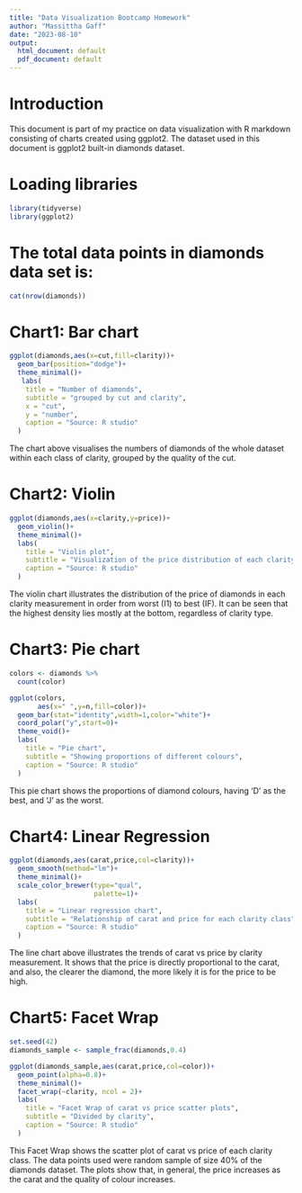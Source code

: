 ```yaml
---
title: "Data Visualization Bootcamp Homework"
author: "Massittha Gaff"
date: "2023-08-10"
output:
  html_document: default
  pdf_document: default
---
```


# Introduction
This document is part of my practice on data visualization with R markdown consisting of charts created using ggplot2. The dataset used in this document is ggplot2 built-in diamonds dataset.  

# Loading libraries
```r
library(tidyverse)
library(ggplot2)
```



# The total data points in diamonds data set is:

```r
cat(nrow(diamonds))
```


\newpage


# Chart1: Bar chart 

```r

ggplot(diamonds,aes(x=cut,fill=clarity))+
  geom_bar(position="dodge")+
  theme_minimal()+
   labs(
    title = "Number of diamonds",
    subtitle = "grouped by cut and clarity",
    x = "cut",
    y = "number",
    caption = "Source: R studio"
  )

```

The chart above visualises the numbers of diamonds of the whole dataset within each class of clarity, grouped by the quality of the cut.

\newpage


# Chart2: Violin
```r
ggplot(diamonds,aes(x=clarity,y=price))+
  geom_violin()+
  theme_minimal()+
  labs(
    title = "Violin plot",
    subtitle = "Visualization of the price distribution of each clarity class",
    caption = "Source: R studio"
  )


```

The violin chart illustrates the distribution of the price of diamonds in each clarity measurement in order from worst (I1) to best (IF). It can be seen that the highest density lies mostly at the bottom, regardless of clarity type. 

\newpage

  

# Chart3: Pie chart
```r

colors <- diamonds %>%
  count(color)

ggplot(colors,
       aes(x=" ",y=n,fill=color))+
  geom_bar(stat="identity",width=1,color="white")+
  coord_polar("y",start=0)+
  theme_void()+
  labs(
    title = "Pie chart",
    subtitle = "Showing proportions of different colours",
    caption = "Source: R studio"
  )


```

This pie chart shows the proportions of diamond colours, having 'D' as the best, and 'J' as the worst.

\newpage

# Chart4: Linear Regression
```r
ggplot(diamonds,aes(carat,price,col=clarity))+
  geom_smooth(method="lm")+
  theme_minimal()+
  scale_color_brewer(type="qual",
                     palette=1)+
  labs(
    title = "Linear regression chart",
    subtitle = "Relationship of carat and price for each clarity class",
    caption = "Source: R studio"
  )

```

The line chart above illustrates the trends of carat vs price by clarity measurement. It shows that the price is directly proportional to the carat, and also, the clearer the diamond, the more likely it is for the price to be high.  

\newpage

# Chart5: Facet Wrap
```r
set.seed(42)
diamonds_sample <- sample_frac(diamonds,0.4)

ggplot(diamonds_sample,aes(carat,price,col=color))+
  geom_point(alpha=0.8)+
  theme_minimal()+
  facet_wrap(~clarity, ncol = 2)+
  labs(
    title = "Facet Wrap of carat vs price scatter plots",
    subtitle = "Divided by clarity",
    caption = "Source: R studio"
  )
```

This Facet Wrap shows the scatter plot of carat vs price of each clarity class. The data points used were random sample of size 40% of the diamonds dataset. The plots show that, in general, the price increases as the carat and the quality of colour increases. 